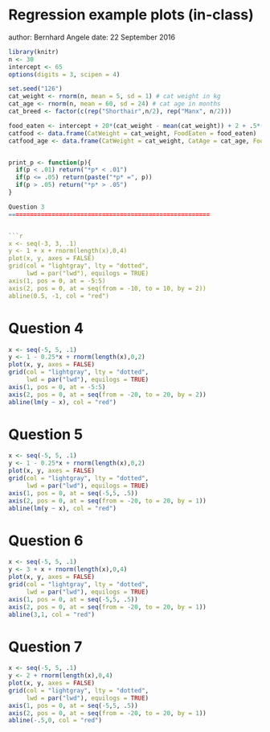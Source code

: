 Regression example plots (in-class)
==================================================================================
author: Bernhard Angele
date: 22 September 2016


```r
library(knitr)
n <- 30
intercept <- 65
options(digits = 3, scipen = 4)

set.seed("126")
cat_weight <- rnorm(n, mean = 5, sd = 1) # cat weight in kg
cat_age <- rnorm(n, mean = 60, sd = 24) # cat age in months
cat_breed <- factor(c(rep("Shorthair",n/2), rep("Manx", n/2)))

food_eaten <- intercept + 20*(cat_weight - mean(cat_weight)) + 2 + .5*(cat_age - mean(cat_age)) + rnorm(n, mean = 0, sd = 10)
catfood <- data.frame(CatWeight = cat_weight, FoodEaten = food_eaten)
catfood_age <- data.frame(CatWeight = cat_weight, CatAge = cat_age, FoodEaten = food_eaten)


print_p <- function(p){
  if(p < .01) return("*p* < .01")
  if(p <= .05) return(paste("*p* =", p))
  if(p > .05) return("*p* > .05")
}

Question 3
========================================================


```r
x <- seq(-3, 3, .1)
y <- 1 + x + rnorm(length(x),0,4)
plot(x, y, axes = FALSE)
grid(col = "lightgray", lty = "dotted",
     lwd = par("lwd"), equilogs = TRUE)
axis(1, pos = 0, at = -5:5)
axis(2, pos = 0, at = seq(from = -10, to = 10, by = 2))
abline(0.5, -1, col = "red")
```


Question 4
========================================================


```r
x <- seq(-5, 5, .1)
y <- 1 - 0.25*x + rnorm(length(x),0,2)
plot(x, y, axes = FALSE)
grid(col = "lightgray", lty = "dotted",
     lwd = par("lwd"), equilogs = TRUE)
axis(1, pos = 0, at = -5:5)
axis(2, pos = 0, at = seq(from = -20, to = 20, by = 2))
abline(lm(y ~ x), col = "red")
```


Question 5
========================================================


```r
x <- seq(-5, 5, .1)
y <- 1 - 0.25*x + rnorm(length(x),0,2)
plot(x, y, axes = FALSE)
grid(col = "lightgray", lty = "dotted",
     lwd = par("lwd"), equilogs = TRUE)
axis(1, pos = 0, at = seq(-5,5, .5))
axis(2, pos = 0, at = seq(from = -20, to = 20, by = 1))
abline(lm(y ~ x), col = "red")
```


Question 6
========================================================


```r
x <- seq(-5, 5, .1)
y <- 3 + x + rnorm(length(x),0,4)
plot(x, y, axes = FALSE)
grid(col = "lightgray", lty = "dotted",
     lwd = par("lwd"), equilogs = TRUE)
axis(1, pos = 0, at = seq(-5,5, .5))
axis(2, pos = 0, at = seq(from = -20, to = 20, by = 1))
abline(3,1, col = "red")
```

Question 7
========================================================
```r
x <- seq(-5, 5, .1)
y <- 2 + rnorm(length(x),0,4)
plot(x, y, axes = FALSE)
grid(col = "lightgray", lty = "dotted",
     lwd = par("lwd"), equilogs = TRUE)
axis(1, pos = 0, at = seq(-5,5, .5))
axis(2, pos = 0, at = seq(from = -20, to = 20, by = 1))
abline(-.5,0, col = "red")
```

